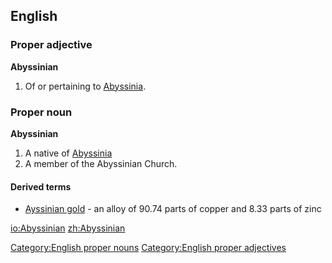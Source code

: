 ==English==
===Proper adjective===
'''Abyssinian'''
#Of or pertaining to [[Abyssinia]].
===Proper noun===
'''Abyssinian'''
#A native of [[Abyssinia]]
#A member of the Abyssinian Church.
====Derived terms====
*[[Ayssinian gold]] - an alloy of 90.74 parts of copper and 8.33 parts of zinc
[[Category:English proper nouns]]
[[Category:English proper adjectives]]

[[io:Abyssinian]]
[[zh:Abyssinian]]